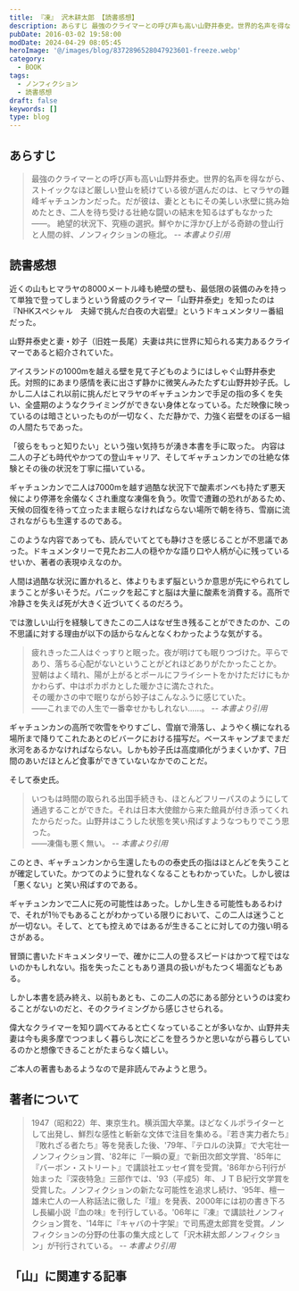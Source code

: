 ```yaml
---
title: 『凍』 沢木耕太郎 【読書感想】
description: あらすじ 最強のクライマーとの呼び声も高い山野井泰史。世界的名声を得ながら、ストイックなほど厳しい登山を続けている彼が選んだのは、ヒマラヤの難峰ギャチュンカンだった。だが彼は、妻とともにその美しい氷壁に挑み始めたとき、二人を待ち受ける壮絶な闘いの結末を知るはずもなかった――。
pubDate: 2016-03-02 19:58:00
modDate: 2024-04-29 08:05:45
heroImage: '@/images/blog/8372896528047923601-freeze.webp'
category:
  - BOOK
tags:
  - ノンフィクション
  - 読書感想
draft: false
keywords: []
type: blog
---
```



## あらすじ

> 最強のクライマーとの呼び声も高い山野井泰史。世界的名声を得ながら、ストイックなほど厳しい登山を続けている彼が選んだのは、ヒマラヤの難峰ギャチュンカンだった。だが彼は、妻とともにその美しい氷壁に挑み始めたとき、二人を待ち受ける壮絶な闘いの結末を知るはずもなかった――。 絶望的状況下、究極の選択。鮮やかに浮かび上がる奇跡の登山行と人間の絆、ノンフィクションの極北。 <cite>-- 本書より引用</cite>

## 読書感想

近くの山もヒマラヤの8000メートル峰も絶壁の壁も、最低限の装備のみを持って単独で登ってしまうという脅威のクライマー「山野井泰史」を知ったのは『NHKスペシャル　夫婦で挑んだ白夜の大岩壁』というドキュメンタリー番組だった。

<BlogCard
  title='ＮＨＫスペシャル　夫婦で挑んだ白夜の大岩壁｜番組｜NHKアーカイブス'
  description='２００２年（平成１４年）、世界最強と称された登山家・山野井泰史は、妻の妙子と共にヒマラヤのギャチュンカンに登頂した後、下山途中に雪崩に襲われ、凍傷で手足の指の多くを失った。登山家として致命的なダメージを負いながら、２人は残った身体機能でトレーニングを積み、２００７年（平成１９年）、白夜のグリーンランドで標高差１，３００メートルの大岩壁に挑んだ。夢を諦めず、限界に挑む姿を記録した感動ドキュメント。'
  url='https://www2.nhk.or.jp/archives/movies/?id=D0009010744_00000'
  domain='www2.nhk.or.jp'
/>

山野井泰史と妻・妙子（旧姓ー長尾）夫妻は共に世界に知られる実力あるクライマーであると紹介されていた。

アイスランドの1000mを越える壁を見て子どものようにはしゃぐ山野井泰史氏。対照的にあまり感情を表に出さず静かに微笑んみたたずむ山野井妙子氏。しかし二人はこれ以前に挑んだヒマラヤのギャチュンカンで手足の指の多くを失い、全盛期のようなクライミングができない身体となっている。ただ映像に映っているのは暗さといったものが一切なく、ただ静かで、力強く岩壁をのぼる一組の人間たちであった。

「彼らをもっと知りたい」という強い気持ちが湧き本書を手に取った。
内容は二人の子ども時代やかつての登山キャリア、そしてギャチュンカンでの壮絶な体験とその後の状況を丁寧に描いている。

ギャチュンカンで二人は7000mを越す過酷な状況下で酸素ボンベも持たず悪天候により停滞を余儀なくされ重度な凍傷を負う。吹雪で遭難の恐れがあるため、天候の回復を待って立ったまま眠らなければならない場所で朝を待ち、雪崩に流されながらも生還するのである。

このような内容であっても、読んでいてとても静けさを感じることが不思議であった。ドキュメンタリーで見たお二人の穏やかな語り口や人柄が心に残っているせいか、著者の表現ゆえなのか。

人間は過酷な状況に置かれると、体よりもまず脳というか意思が先にやられてしまうことが多いそうだ。パニックを起こすと脳は大量に酸素を消費する。高所で冷静さを失えば死が大きく近づいてくるのだろう。

では激しい山行を経験してきたこの二人はなぜ生き残ることができたのか、この不思議に対する理由が以下の話からなんとなくわかったような気がする。

> 疲れきった二人はぐっすりと眠った。夜が明けても眠りつづけた。平らであり、落ちる心配がないということがどれほどありがたかったことか。<br />
> 翌朝はよく晴れ、陽が上がるとポールにフライシートをかけただけにもかかわらず、中はポカポカとした暖かさに満たされた。<br />
> その暖かさの中で眠りながら妙子はこんなふうに感じていた。<br />
> ――これまでの人生で一番幸せかもしれない……。 <cite>-- 本書より引用</cite>

ギャチュンカンの高所で吹雪をやりすごし、雪崩で滑落し、ようやく横になれる場所まで降りてこれたあとのビバークにおける描写だ。ベースキャンプまでまだ氷河をあるかなければならない。しかも妙子氏は高度順化がうまくいかず、7日間のあいだほとんど食事ができていないなかでのことだ。

そして泰史氏。

> いつもは時間の取られる出国手続きも、ほとんどフリーパスのようにして通過することができた。それは日本大使館から来た館員が付き添ってくれたからだった。山野井はこうした状態を笑い飛ばすようなつもりでこう思った。<br />
> ――凍傷も悪く無い。 <cite>-- 本書より引用</cite>

このとき、ギャチュンカンから生還したものの泰史氏の指はほとんどを失うことが確定していた。かつてのように登れなくなることもわかっていた。しかし彼は「悪くない」と笑い飛ばすのである。

ギャチュンカンで二人に死の可能性はあった。しかし生きる可能性もあるわけで、それが1％でもあることがわかっている限りにおいて、この二人は迷うことが一切ない。そして、とても控えめではあるが生きることに対しての力強い明るさがある。

冒頭に書いたドキュメンタリーで、確かに二人の登るスピードはかつて程ではないのかもしれない。指を失ったこともあり道具の扱いがもたつく場面などもある。

しかし本書を読み終え、以前もあとも、この二人の芯にある部分というのは変わることがないのだと、そのクライミングから感じさせられる。

偉大なクライマーを知り調べてみると亡くなっていることが多いなか、山野井夫妻は今も奥多摩でつつましく暮らし次にどこを登ろうかと思いながら暮らしているのかと想像できることがたまらなく嬉しい。

ご本人の著書もあるようなので是非読んでみようと思う。

<div class='not-prose'>
  <div data-vc_mylinkbox_id='886765326'></div>
</div>

## 著者について

> 1947（昭和22）年、東京生れ。横浜国大卒業。ほどなくルポライターとして出発し、鮮烈な感性と斬新な文体で注目を集める。『若き実力者たち』『敗れざる者たち』等を発表した後、'79年、『テロルの決算』で大宅壮一ノンフィクション賞、'82年に『一瞬の夏』で新田次郎文学賞、'85年に『バーボン・ストリート』で講談社エッセイ賞を受賞。'86年から刊行が始まった『深夜特急』三部作では、'93（平成5）年、ＪＴＢ紀行文学賞を受賞した。ノンフィクションの新たな可能性を追求し続け、'95年、檀一雄未亡人の一人称話法に徹した『壇』を発表、2000年には初の書き下ろし長編小説『血の味』を刊行している。'06年に『凍』で講談社ノンフィクション賞を、'14年に『キャバの十字架』で司馬遼太郎賞を受賞。ノンフィクションの分野の仕事の集大成として「沢木耕太郎ノンフィクション」が刊行されている。 <cite>-- 本書より引用</cite>

## 「山」に関連する記事

<BlogCard
  title='【作品紹介】 「山」にまつわる本　～小説、ノンフィクションなどなど'
  description='「山」に興味を持つにいたるまで 突然ですが、「山」は好きですか？遠くから美しい山の稜線を眺めたり、一歩ずつ足を踏み入れ頂上を目指したり。いつからか私はすっかり山の虜になってしまいました。 もとはと言えば、身近に登山をする人がいたことや、『岳』という山岳救助をテーマにした漫画を読んだことがキッカケでし'
  url='https://www.neputa-note.net/2018/01/books-about-mountain/'
  domain='www.neputa-note.net'
/>
